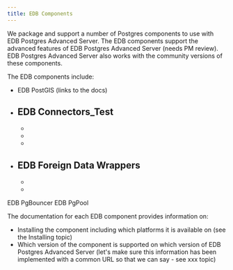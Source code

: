 ```yaml
---
title: EDB Components
---
```


We package and support a number of Postgres components to use with EDB Postgres Advanced Server. The EDB components support the advanced features of EDB Postgres Advanced Server (needs PM review). EDB Postgres Advanced Server also works with the community versions of these components.

The EDB components include:

- EDB PostGIS (links to the docs)
- EDB Connectors_Test
  - 
  - 
  - 
  - 
- EDB Foreign Data Wrappers
  -
  -
  -
EDB PgBouncer
EDB PgPool

The documentation for each EDB component provides information on:
- Installing the component including which platforms it is available on (see the Installing topic)
- Which version of the component is supported on which version of EDB Postgres Advanced Server (let's make sure this information has been implemented with a common URL so that we can say - see xxx topic)

